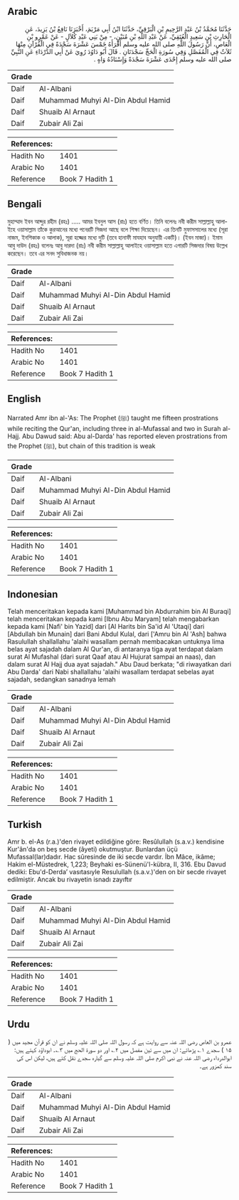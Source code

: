 ## Arabic


<div dir="rtl" lang="ar" style={{fontSize:'larger',backgroundColor:'#f8f9fa',padding:20}}>
حَدَّثَنَا مُحَمَّدُ بْنُ عَبْدِ الرَّحِيمِ بْنِ الْبَرْقِيِّ، حَدَّثَنَا ابْنُ أَبِي مَرْيَمَ، أَخْبَرَنَا نَافِعُ بْنُ يَزِيدَ، عَنِ الْحَارِثِ بْنِ سَعِيدٍ الْعُتَقِيِّ، عَنْ عَبْدِ اللَّهِ بْنِ مُنَيْنٍ، - مِنْ بَنِي عَبْدِ كُلاَلٍ - عَنْ عَمْرِو بْنِ الْعَاصِ، أَنَّ رَسُولَ اللَّهِ صلى الله عليه وسلم أَقْرَأَهُ خَمْسَ عَشْرَةَ سَجْدَةً فِي الْقُرْآنِ مِنْهَا ثَلاَثٌ فِي الْمُفَصَّلِ وَفِي سُورَةِ الْحَجِّ سَجْدَتَانِ ‏.‏ قَالَ أَبُو دَاوُدَ رُوِيَ عَنْ أَبِي الدَّرْدَاءِ عَنِ النَّبِيِّ صلى الله عليه وسلم إِحْدَى عَشْرَةَ سَجْدَةً وَإِسْنَادُهُ وَاهٍ ‏.‏
</div>
<div style={{backgroundColor:'#f8f9fa',padding:20, marginBottom: 10}}><table> <thead> <tr> <th>Grade</th> <th></th> </tr> </thead> <tbody> <tr><td>Daif</td><td>Al-Albani</td></tr><tr><td>Daif</td><td>Muhammad Muhyi Al-Din Abdul Hamid</td></tr><tr><td>Daif</td><td>Shuaib Al Arnaut</td></tr><tr><td>Daif</td><td>Zubair Ali Zai</td></tr></tbody></table><table> <thead> <tr> <th>References:</th> <th></th> </tr> </thead> <tbody><tr><td>Hadith No</td><td>1401</td></tr><tr><td>Arabic No</td><td>1401</td></tr><tr><td>Reference</td><td>Book 7 Hadith 1</td></tr></tbody></table></div>

## Bengali


<div dir="ltr" lang="bn" style={{fontSize:'larger',backgroundColor:'#f8f9fa',padding:20}}>
মুহাম্মাদ ইবন আব্দুর রহীম (রহঃ) ..... আমর ইবনুল আস (রাঃ) হতে বর্ণিত। তিনি বলেনঃ নবী করীম সাল্লাল্লাহু আলাইহে ওয়াসাল্লাম তাঁকে কুরআনের মধ্যে পনেরটি সিজদা আছে বলে শিক্ষা দিয়েছেন। এর তিনটি মুফাসসালের মধ্যে (সূরা নাজম, ইনশিকাক ও আলাক), সূরা হজ্জের মধ্যে দুটি (তবে হানাফী মাযহাব অনুযায়ী একটি)। (ইবন মাজা)। ইমাম আবু দাউদ (রহঃ) বলেনঃ আবু দারদা (রাঃ) নবী করীম সাল্লাল্লাহু আলাইহে ওয়াসাল্লাম হতে এগারটি সিজদার বিষয় উল্লেখ করেছেন। তবে এর সনদ সুবিধাজনক নয়।
</div>
<div style={{backgroundColor:'#f8f9fa',padding:20, marginBottom: 10}}><table> <thead> <tr> <th>Grade</th> <th></th> </tr> </thead> <tbody> <tr><td>Daif</td><td>Al-Albani</td></tr><tr><td>Daif</td><td>Muhammad Muhyi Al-Din Abdul Hamid</td></tr><tr><td>Daif</td><td>Shuaib Al Arnaut</td></tr><tr><td>Daif</td><td>Zubair Ali Zai</td></tr></tbody></table><table> <thead> <tr> <th>References:</th> <th></th> </tr> </thead> <tbody><tr><td>Hadith No</td><td>1401</td></tr><tr><td>Arabic No</td><td>1401</td></tr><tr><td>Reference</td><td>Book 7 Hadith 1</td></tr></tbody></table></div>

## English


<div dir="ltr" lang="en" style={{fontSize:'larger',backgroundColor:'#f8f9fa',padding:20}}>
Narrated Amr ibn al-'As: The Prophet (ﷺ) taught me fifteen prostrations while reciting the Qur'an, including three in al-Mufassal and two in Surah al-Hajj. Abu Dawud said: Abu al-Darda' has reported eleven prostrations from the Prophet (ﷺ), but chain of this tradition is weak
</div>
<div style={{backgroundColor:'#f8f9fa',padding:20, marginBottom: 10}}><table> <thead> <tr> <th>Grade</th> <th></th> </tr> </thead> <tbody> <tr><td>Daif</td><td>Al-Albani</td></tr><tr><td>Daif</td><td>Muhammad Muhyi Al-Din Abdul Hamid</td></tr><tr><td>Daif</td><td>Shuaib Al Arnaut</td></tr><tr><td>Daif</td><td>Zubair Ali Zai</td></tr></tbody></table><table> <thead> <tr> <th>References:</th> <th></th> </tr> </thead> <tbody><tr><td>Hadith No</td><td>1401</td></tr><tr><td>Arabic No</td><td>1401</td></tr><tr><td>Reference</td><td>Book 7 Hadith 1</td></tr></tbody></table></div>

## Indonesian


<div dir="ltr" lang="id" style={{fontSize:'larger',backgroundColor:'#f8f9fa',padding:20}}>
Telah menceritakan kepada kami [Muhammad bin Abdurrahim bin Al Buraqi] telah menceritakan kepada kami [Ibnu Abu Maryam] telah mengabarkan kepada kami [Nafi' bin Yazid] dari [Al Harits bin Sa'id Al 'Utaqi] dari [Abdullah bin Munain] dari Bani Abdul Kulal, dari ['Amru bin Al 'Ash] bahwa Rasulullah shallallahu 'alaihi wasallam pernah membacakan untuknya lima belas ayat sajadah dalam Al Qur'an, di antaranya tiga ayat terdapat dalam surat Al Mufashal (dari surat Qaaf atau Al Hujurat sampai an naas), dan dalam surat Al Hajj dua ayat sajadah." Abu Daud berkata; "di riwayatkan dari Abu Darda' dari Nabi shallallahu 'alaihi wasallam terdapat sebelas ayat sajadah, sedangkan sanadnya lemah
</div>
<div style={{backgroundColor:'#f8f9fa',padding:20, marginBottom: 10}}><table> <thead> <tr> <th>Grade</th> <th></th> </tr> </thead> <tbody> <tr><td>Daif</td><td>Al-Albani</td></tr><tr><td>Daif</td><td>Muhammad Muhyi Al-Din Abdul Hamid</td></tr><tr><td>Daif</td><td>Shuaib Al Arnaut</td></tr><tr><td>Daif</td><td>Zubair Ali Zai</td></tr></tbody></table><table> <thead> <tr> <th>References:</th> <th></th> </tr> </thead> <tbody><tr><td>Hadith No</td><td>1401</td></tr><tr><td>Arabic No</td><td>1401</td></tr><tr><td>Reference</td><td>Book 7 Hadith 1</td></tr></tbody></table></div>

## Turkish


<div dir="ltr" lang="tr" style={{fontSize:'larger',backgroundColor:'#f8f9fa',padding:20}}>
Amr b. el-As (r.a.)'den rivayet edildiğine göre: ResûlulIah (s.a.v.) kendisine Kur'ân'da on beş secde (âyeti) okutmuştur. Bunlardan üçü Mufassal(lar)dadır. Hac sûresinde de iki secde vardır. İbn Mâce, ikâme; Hakim el-Müstedrek, 1,223; Beyhaki es-Sünenü'l-kübra, II, 316. Ebu Davud dediki: Ebu'd-Derda’ vasıtasıyle Resulullah (s.a.v.)'den on bir secde rivayet edilmiştir. Ancak bu rivayetin isnadı zayıftır
</div>
<div style={{backgroundColor:'#f8f9fa',padding:20, marginBottom: 10}}><table> <thead> <tr> <th>Grade</th> <th></th> </tr> </thead> <tbody> <tr><td>Daif</td><td>Al-Albani</td></tr><tr><td>Daif</td><td>Muhammad Muhyi Al-Din Abdul Hamid</td></tr><tr><td>Daif</td><td>Shuaib Al Arnaut</td></tr><tr><td>Daif</td><td>Zubair Ali Zai</td></tr></tbody></table><table> <thead> <tr> <th>References:</th> <th></th> </tr> </thead> <tbody><tr><td>Hadith No</td><td>1401</td></tr><tr><td>Arabic No</td><td>1401</td></tr><tr><td>Reference</td><td>Book 7 Hadith 1</td></tr></tbody></table></div>

## Urdu


<div dir="rtl" lang="ur" style={{fontSize:'larger',backgroundColor:'#f8f9fa',padding:20}}>
عمرو بن العاص رضی اللہ عنہ سے روایت ہے کہ رسول اللہ صلی اللہ علیہ وسلم نے ان کو قرآن مجید میں ( ۱۵ ) سجدے ۱؎ پڑھائے: ان میں سے تین مفصل میں ۲؎ اور دو سورۃ الحج میں ۳؎۔ ابوداؤد کہتے ہیں: ابوالدرداء رضی اللہ عنہ نے نبی اکرم صلی اللہ علیہ وسلم سے گیارہ سجدے نقل کئے ہیں، لیکن اس کی سند کمزور ہے۔
</div>
<div style={{backgroundColor:'#f8f9fa',padding:20, marginBottom: 10}}><table> <thead> <tr> <th>Grade</th> <th></th> </tr> </thead> <tbody> <tr><td>Daif</td><td>Al-Albani</td></tr><tr><td>Daif</td><td>Muhammad Muhyi Al-Din Abdul Hamid</td></tr><tr><td>Daif</td><td>Shuaib Al Arnaut</td></tr><tr><td>Daif</td><td>Zubair Ali Zai</td></tr></tbody></table><table> <thead> <tr> <th>References:</th> <th></th> </tr> </thead> <tbody><tr><td>Hadith No</td><td>1401</td></tr><tr><td>Arabic No</td><td>1401</td></tr><tr><td>Reference</td><td>Book 7 Hadith 1</td></tr></tbody></table></div>